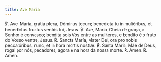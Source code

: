 ```yaml
---
title: Ave Maria
---
```


<div class="side-by-side not-content">
  <span>
    ℣. Ave, María, grátia plena, Dóminus tecum; benedícta tu in muliéribus, et
    benedíctus fructus ventris tui, Jesus.
  </span>
  <span>
    ℣. Ave, Maria, Cheia de graça, o Senhor é convosco; bendita sois Vós entre
    as mulheres, e bendito é o fruto do Vosso ventre, Jesus.
  </span>
  <span>
    <span class="text-red-500">℟.</span> Sancta María, Mater Dei, ora pro nobis
    peccatóribus, nunc, et in hora mortis nostræ.
  </span>
  <span>
    <span class="text-red-500">℟.</span> Santa Maria, Mãe de Deus, rogai por
    nós, pecadores, agora e na hora da nossa morte.
  </span>
  <span>
    <span class="text-red-500">℟.</span> Amen.
  </span>
  <span>
    <span class="text-red-500">℟.</span> Amen.
  </span>
</div>
